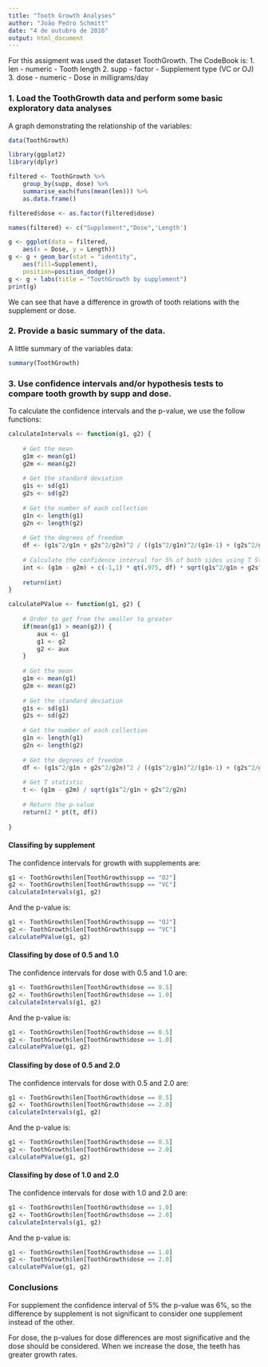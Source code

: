 ```yaml
---
title: "Tooth Growth Analyses"
author: "João Pedro Schmitt"
date: "4 de outubro de 2016"
output: html_document
---
```


For this assigment was used the dataset ToothGrowth.
The CodeBook is:
1. len - numeric - Tooth length
2. supp - factor - Supplement type (VC or OJ)
3. dose - numeric - Dose in milligrams/day

### 1. Load the ToothGrowth data and perform some basic exploratory data analyses

A graph demonstrating the relationship of the variables:
```r
data(ToothGrowth)

library(ggplot2)
library(dplyr)

filtered <- ToothGrowth %>% 
    group_by(supp, dose) %>% 
    summarise_each(funs(mean(len))) %>% 
    as.data.frame()

filtered$dose <- as.factor(filtered$dose)

names(filtered) <- c("Supplement","Dose",'Length')

g <- ggplot(data = filtered, 
    aes(x = Dose, y = Length))
g <- g + geom_bar(stat = "identity", 
    aes(fill=Supplement), 
    position=position_dodge())
g <- g + labs(title = "ToothGrowth by supplement")
print(g)
```

We can see that have a difference in growth of tooth relations with the supplement or dose.

### 2. Provide a basic summary of the data.

A little summary of the variables data:

```r
summary(ToothGrowth)
```

### 3. Use confidence intervals and/or hypothesis tests to compare tooth growth by supp and dose.

To calculate the confidence intervals and the p-value, we use the follow functions:

```r
calculateIntervals <- function(g1, g2) {
    
    # Get the mean
    g1m <- mean(g1)
    g2m <- mean(g2)
    
    # Get the standard deviation
    g1s <- sd(g1)
    g2s <- sd(g2)
    
    # Get the number of each collection
    g1n <- length(g1)
    g2n <- length(g2)
    
    # Get the degrees of freedom
    df <- (g1s^2/g1n + g2s^2/g2n)^2 / ((g1s^2/g1n)^2/(g1n-1) + (g2s^2/g2n)^2/(g2n-1))
    
    # Calculate the confidence interval for 5% of both sides using T Student's
    int <- (g1m - g2m) + c(-1,1) * qt(.975, df) * sqrt(g1s^2/g1n + g2s^2/g2n)
    
    return(int)
}

calculatePValue <- function(g1, g2) {
    
    # Order to get from the smaller to greater
    if(mean(g1) > mean(g2)) {
        aux <- g1
        g1 <- g2
        g2 <- aux
    }
        
    # Get the mean
    g1m <- mean(g1)
    g2m <- mean(g2)
    
    # Get the standard deviation
    g1s <- sd(g1)
    g2s <- sd(g2)
    
    # Get the number of each collection
    g1n <- length(g1)
    g2n <- length(g2)
    
    # Get the degrees of freedom
    df <- (g1s^2/g1n + g2s^2/g2n)^2 / ((g1s^2/g1n)^2/(g1n-1) + (g2s^2/g2n)^2/(g2n-1))
    
    # Get T statistic
    t <- (g1m - g2m) / sqrt(g1s^2/g1n + g2s^2/g2n)
    
    # Return the p-value
    return(2 * pt(t, df))
    
}
```

#### Classifing by supplement

The confidence intervals for growth with supplements are:
```r
g1 <- ToothGrowth$len[ToothGrowth$supp == "OJ"]
g2 <- ToothGrowth$len[ToothGrowth$supp == "VC"]
calculateIntervals(g1, g2)
```

And the p-value is:
```r
g1 <- ToothGrowth$len[ToothGrowth$supp == "OJ"]
g2 <- ToothGrowth$len[ToothGrowth$supp == "VC"]
calculatePValue(g1, g2)
```

#### Classifing by dose of 0.5 and 1.0

The confidence intervals for dose with 0.5 and 1.0 are:
```r
g1 <- ToothGrowth$len[ToothGrowth$dose == 0.5]
g2 <- ToothGrowth$len[ToothGrowth$dose == 1.0]
calculateIntervals(g1, g2)
```

And the p-value is:
```r
g1 <- ToothGrowth$len[ToothGrowth$dose == 0.5]
g2 <- ToothGrowth$len[ToothGrowth$dose == 1.0]
calculatePValue(g1, g2)
```


#### Classifing by dose of 0.5 and 2.0

The confidence intervals for dose with 0.5 and 2.0 are:
```r
g1 <- ToothGrowth$len[ToothGrowth$dose == 0.5]
g2 <- ToothGrowth$len[ToothGrowth$dose == 2.0]
calculateIntervals(g1, g2)
```

And the p-value is:
```r
g1 <- ToothGrowth$len[ToothGrowth$dose == 0.5]
g2 <- ToothGrowth$len[ToothGrowth$dose == 2.0]
calculatePValue(g1, g2)
```

#### Classifing by dose of 1.0 and 2.0

The confidence intervals for dose with 1.0 and 2.0 are:
```r
g1 <- ToothGrowth$len[ToothGrowth$dose == 1.0]
g2 <- ToothGrowth$len[ToothGrowth$dose == 2.0]
calculateIntervals(g1, g2)
```

And the p-value is:
```r
g1 <- ToothGrowth$len[ToothGrowth$dose == 1.0]
g2 <- ToothGrowth$len[ToothGrowth$dose == 2.0]
calculatePValue(g1, g2)
```


### Conclusions

For supplement the confidence interval of 5% the p-value was 6%, so the difference by supplement is not significant to consider one supplement instead of the other.

For dose, the p-values for dose differences are most significative and the dose should be considered. When we increase the dose, the teeth has greater growth rates.
